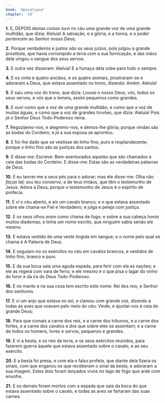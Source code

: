 ```yaml
---
book: 'Apocalipse'
chapter: '19'
---
```


**1.** E, DEPOIS destas *coisas* ouvi no céu uma grande voz de uma grande multidão, que dizia: Aleluia! A salvação, e a glória, e a honra, e o poder *pertencem* ao Senhor nosso Deus;

**2.** Porque verdadeiros e justos *são* os seus juízos, pois julgou a grande prostituta, que havia corrompido a terra com a sua fornicação, e das mãos dela vingou o sangue dos seus servos.

**3.** E outra vez disseram: Aleluia! E a fumaça dela sobe para todo o sempre.

**4.** E os vinte e quatro anciãos, e os quatro animais, prostraram-se e adoraram a Deus, que estava assentado no trono, dizendo: Amém. Aleluia!

**5.** E saiu uma voz do trono, que dizia: Louvai o nosso Deus, vós, todos os seus servos, e vós que o temeis, assim pequenos como grandes.

**6.** E ouvi como que a voz de uma grande multidão, e como que a voz de muitas águas, e como que a voz de grandes trovões, que dizia: Aleluia! Pois *já* o Senhor Deus Todo-Poderoso reina.

**7.** Regozijemo-nos, e alegremo-nos, e demos-lhe glória; porque vindas são as bodas do Cordeiro, e *já* a sua esposa se aprontou.

**8.** E foi-lhe dado que se vestisse de linho fino, puro e resplandecente; porque o linho fino são as justiças dos santos.

**9.** E disse-me: Escreve: Bem-aventurados aqueles que são chamados à ceia das bodas do Cordeiro. E disse-me: Estas são as verdadeiras palavras de Deus.

**10.** E eu lancei-me a seus pés para o adorar; mas ele disse-me: Olha não *faças tal;* sou teu conservo, e de teus irmãos, que têm o testemunho de Jesus. Adora a Deus; porque o testemunho de Jesus é o espírito de profecia.

**11.** E vi o céu aberto, e eis um cavalo branco; e o que estava assentado sobre ele chama-se Fiel e Verdadeiro; e julga e peleja com justiça.

**12.** E os seus olhos *eram* como chama de fogo; e sobre a sua cabeça *havia* muitos diademas; e tinha um nome escrito, que ninguém sabia senão ele mesmo.

**13.** E estava vestido de uma veste tingida em sangue; e o nome pelo qual se chama é A Palavra de Deus.

**14.** E seguiam-no os exércitos no céu em cavalos brancos, e vestidos de linho fino, branco e puro.

**15.** E da sua boca saía uma aguda espada, para ferir com ela as nações; e ele as regerá com vara de ferro; e ele mesmo é o que pisa o lagar do vinho do furor e da ira do Deus Todo-Poderoso.

**16.** E no manto e na sua coxa tem escrito este nome: Rei dos reis, e Senhor dos senhores.

**17.** E vi um anjo que estava no sol, e clamou com grande voz, dizendo a todas as aves que voavam pelo meio do céu: Vinde, e ajuntai-vos à ceia do grande Deus;

**18.** Para que comais a carne dos reis, e a carne dos tribunos, e a carne dos fortes, e a carne dos cavalos e dos que sobre eles se assentam; e a carne de todos os homens, livres e servos, pequenos e grandes.

**19.** E vi a besta, e os reis da terra, e os seus exércitos reunidos, para fazerem guerra àquele que estava assentado sobre o cavalo, e ao seu exército.

**20.** E a besta foi presa, e com ela o falso profeta, que diante dela fizera os sinais, com que enganou os que receberam o sinal da besta, e adoraram a sua imagem. Estes dois foram lançados vivos no lago de fogo que arde com enxofre.

**21.** E os demais foram mortos com a espada que saía da boca do que estava assentado sobre o cavalo, e todas as aves se fartaram das suas carnes.